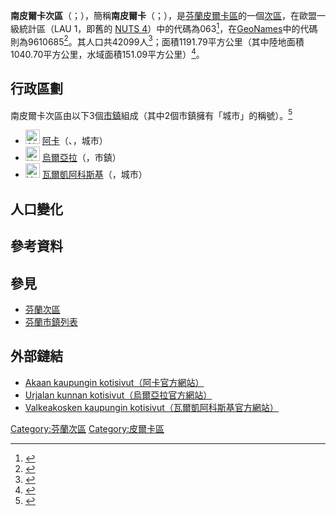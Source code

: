 {{Infobox settlement
| name                    = 南皮爾卡次區
| settlement_type         = [[芬蘭次區|次區]]
| native_name             =Etelä-Pirkanmaan seutukunta
| native_name_lang        = fi
| image_map               =Etelä-Pirkanmaan.seutukunta.sijainti.Suomi.2020.svg
| subdivision_type        = [[世界政區索引|國家]]
| subdivision_name        = {{flag|Finland}}
| subdivision_type1        = [[芬蘭行政區|行政區]]
| subdivision_name1        = [[皮爾卡區|皮爾卡區]]
| population_footnotes    = <ref name="Population" />
| population_total        = 42099
| population_as_of        = 2020
| area_footnotes          = <ref name="Area" />
| area_total_km2          = 1191.79
| area_land_km2           = 1040.70
| area_water_km2          = 151.09
| population_density_km2  = auto
| coordinates             = {{Coord|61.14637|23.71874|display=title,inline}}
| coordinates_footnotes   = <ref name="GeoNames" />
| timezone1               = [[歐洲東部時間|EET]]<ref>{{Cite web|url=https://www.timeanddate.com/worldclock/finland/helsinki|title=Current Local Time in Helsinki, Finland|website=Time and Date|language=en|access-date=2020-07-16|archive-date=2020-08-04|archive-url=https://web.archive.org/web/20200804053117/https://www.timeanddate.com/worldclock/finland/helsinki|dead-url=no}}</ref>
| utc_offset1             = +2
| timezone1_DST           = [[歐洲東部夏令時間|EEST]]<ref>{{Cite web|url=https://www.timeanddate.com/time/change/finland/helsinki|title=Clock Changes in Helsinki, Finland|website=Time and Date|language=en|access-date=2020-07-16|archive-date=2020-08-04|archive-url=https://web.archive.org/web/20200804053109/https://www.timeanddate.com/time/change/finland/helsinki|dead-url=no}}</ref>
| utc_offset1_DST         = +3
| blank_name              = [[GeoNames|GeoNames]]<ref name="GeoNames" />
| blank_info              = 9610685
| blank1_name             = LAU 1（NUTS 4）<ref name="LAU" />
| blank1_info              = 063
}}
'''南皮爾卡次區'''（{{lang-fi|Etelä-Pirkanmaan seutukunta}}；{{lang-sv|Södra Birkalands ekonomiska region}}），簡稱'''南皮爾卡'''（{{lang-fi|Etelä-Pirkanmaa}}；{{lang-sv|Södra Birkaland}}），是[[芬蘭共和國|芬蘭]][[皮爾卡區|皮爾卡區]]的一個[[芬蘭次區|次區]]，在歐盟一級{{tsl|fr|Unité administrative locale|地方行政單位}}統計區（LAU 1，即舊的 [[地域統計單位命名法|NUTS 4]]）中的代碼為063<ref name="LAU">{{Cite web |url=http://tilastokeskus.fi/meta/luokitukset/seutukunta/001-2013/index_sv.html |title=Förteckning över ekonomiska regioner |publisher=Statistikcentralen |language=sv |access-date=2013-12-25 |archive-date=2013-11-11 |archive-url=https://web.archive.org/web/20131111091437/http://tilastokeskus.fi/meta/luokitukset/seutukunta/001-2013/index_sv.html |dead-url=no }}</ref>，在[[GeoNames|GeoNames]]中的代碼則為9610685<ref name="GeoNames">{{Cite web |url = https://www.geonames.org/9610685 |title = GeoNames - Etelä-Pirkanmaa (9610685) |access-date = 2020-07-14 |website=[[GeoNames|GeoNames]] |language = en}}</ref>。其人口共42099人<ref name="Population">{{Cite web |url = http://pxnet2.stat.fi/PXWeb/pxweb/fi/StatFin/StatFin__vrm__vamuu/statfin_vamuu_pxt_11lj.px/table/tableViewLayout1/ |title = Väestörakenteen ennakkotiedot alueittain, 2020M01*-2020M05* |date = 2020-01-31 |publisher = Tilastokeskus |access-date = 2020-07-13 |language = fi |archive-date = 2020-12-14 |archive-url = https://web.archive.org/web/20201214201953/http://pxnet2.stat.fi/PXWeb/pxweb/fi/StatFin/StatFin__vrm__vamuu/statfin_vamuu_pxt_11lj.px/ |dead-url = yes }}</ref>；面積1191.79平方公里（其中陸地面積1040.70平方公里，水域面積151.09平方公里）<ref name="Area">{{Cite web |url = https://www.maanmittauslaitos.fi/sites/maanmittauslaitos.fi/files/attachments/2020/01/Vuoden_2020_pinta-alatilasto_kunnat_maakunnat.xlsx |title = Pinta-alat kunnittain (Excel) 2020-01-01 |date = 2020-01-01 |publisher = Maanmittauslaitos |access-date = 2020-07-13 |language = fi |archive-date = 2020-07-10 |archive-url = https://web.archive.org/web/20200710123737/https://www.maanmittauslaitos.fi/sites/maanmittauslaitos.fi/files/attachments/2020/01/Vuoden_2020_pinta-alatilasto_kunnat_maakunnat.xlsx |dead-url = yes }}</ref>。

== 行政區劃 ==
南皮爾卡次區由以下3個[[芬蘭市鎮|市鎮]]組成（其中2個市鎮擁有「城市」的稱號）。<ref name="Lappi">{{Cite web |language=fi |url=http://www.patio.fi/PatioWeb/facelets/suomenaluejaot/suomenaluejaot.faces |title=Finlands regionindelning på |website=www.patio.fi. |archive-url=https://web.archive.org/web/20121022111321/http://www.patio.fi/PatioWeb/facelets/suomenaluejaot/suomenaluejaot.faces |archive-date=2012-10-22 |accessdate=2020-07-19 |dead-url=yes }}</ref>
* [[File:Akaa.vaakuna.svg|23px]] [[阿卡_(芬蘭)|阿卡]]（{{lang-fi|Akaa}}、{{lang-sv|Ackas}}，城市）
* [[File:Urjala.vaakuna.svg|23px]] [[烏爾亞拉|烏爾亞拉]]（{{lang|fi|Urjala}}，市鎮）
* [[File:Valkeakoski.vaakuna.svg|23px]] [[瓦爾凱阿科斯基|瓦爾凱阿科斯基]]（{{lang|fi|Valkeakoski}}，城市）

== 人口變化 ==
{{Bar box
|title   =  南皮爾卡次區1980年－2010年的人口變化圖
|titlebar=  #DDD
|width   =  600px
|barwidth=  500px
|left1   =  年
|right1  =  人口
|float   =  left
|bars    =  
{{bar pixel|1980|#0099FF|480||45 005}}
{{bar pixel|1985|#0099FF|475||44 507}}
{{bar pixel|1990|#0099FF|468||43 901}}
{{bar pixel|1995|#0099FF|459||43 049}}
{{bar pixel|2000|#0099FF|449||42 141}}
{{bar pixel|2005|#0099FF|452||42 395}}
{{bar pixel|2010|#0099FF|461||43 191}}
|caption = 來源：Tilastokeskus.<ref>{{Cite web | url = http://pxnet2.stat.fi/PXWeb/pxweb/fi/StatFin/StatFin__vrm__vaerak/statfin_vaerak_pxt_011.px | title = Väestö kielen mukaan sekä ulkomaan kansalaisten määrä ja maa-pinta-ala alueittain 1980 - 2016 | publisher = Tilastokeskus | access-date = 2018-01-18 | language = fi | archive-date = 2018-06-17 | archive-url = https://web.archive.org/web/20180617142223/http://pxnet2.stat.fi/PXWeb/pxweb/fi/StatFin/StatFin__vrm__vaerak/statfin_vaerak_pxt_011.px | dead-url = yes }}</ref>
}}
{{clear}}

== 參考資料 ==
{{reflist}}

== 參見 ==
* [[芬蘭次區|芬蘭次區]]
* [[芬蘭市鎮列表|芬蘭市鎮列表]]

== 外部鏈結 ==
* [http://www.akaa.fi/ Akaan kaupungin kotisivut（阿卡官方網站）]{{Wayback|url=http://www.akaa.fi/ |date=20200913081840 }} {{fi icon}}
* [http://www.urjala.fi/ Urjalan kunnan kotisivut（烏爾亞拉官方網站）]{{Wayback|url=http://www.urjala.fi/ |date=20200427140415 }} {{fi icon}}
* [http://www.valkeakoski.fi Valkeakosken kaupungin kotisivut（瓦爾凱阿科斯基官方網站）]{{Wayback|url=http://www.valkeakoski.fi/ |date=20200809032500 }} {{fi icon}}

{{芬蘭次區}}
[[Category:芬蘭次區|Category:芬蘭次區]]
[[Category:皮爾卡區|Category:皮爾卡區]]